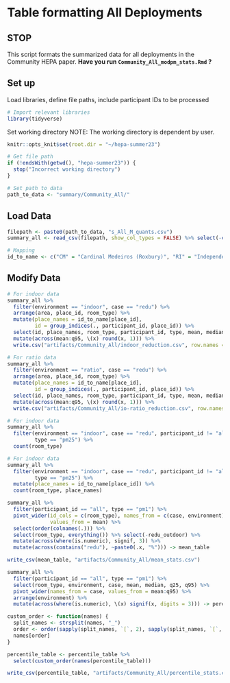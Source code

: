 # Table formatting All Deployments

## STOP

This script formats the summarized data for all deployments in the Community HEPA paper. **Have you run `Community_All_modpm_stats.Rmd` ?**

## Set up
Load libraries, define file paths, include participant IDs to be processed
```r
# Import relevant libraries
library(tidyverse)
```

Set working directory
NOTE: The working directory is dependent by user. 
```r
knitr::opts_knit$set(root.dir = "~/hepa-summer23")
```

```r
# Get file path
if (!endsWith(getwd(), "hepa-summer23")) {
  stop("Incorrect working directory")
}
```

```r
# Set path to data
path_to_data <- "summary/Community_All/"
```

## Load Data
```r
filepath <- paste0(path_to_data, "s_All_M_quants.csv")
summary_all <- read_csv(filepath, show_col_types = FALSE) %>% select(-c(1))

# Mapping
id_to_name <- c("CM" = "Cardinal Medeiros (Roxbury)", "RI" = "Independent Homes (Roxbury)", "IB" = "Indigo Block (Roxbury)", "CH" = "Revere City Hall", "RH" = "Revere High School", "MF" = "Mothers Out Front (East Boston)", "LF" = "Little Folks (East Boston)","SS" = "Shining Star (East Boston)")
```
## Modify Data
```r
# For indoor data
summary_all %>%
  filter(environment == "indoor", case == "redu") %>%
  arrange(area, place_id, room_type) %>%
  mutate(place_names = id_to_name[place_id], 
         id = group_indices(., participant_id, place_id)) %>%
  select(id, place_names, room_type, participant_id, type, mean, median, q5, q25, q75, q95) %>%
  mutate(across(mean:q95, \(x) round(x, 1))) %>%
  write.csv("artifacts/Community_All/indoor_reduction.csv", row.names = FALSE)
```
```r
# For ratio data
summary_all %>%
  filter(environment == "ratio", case == "redu") %>%
  arrange(area, place_id, room_type) %>%
  mutate(place_names = id_to_name[place_id], 
         id = group_indices(., participant_id, place_id)) %>%
  select(id, place_names, room_type, participant_id, type, mean, median, q5, q25, q75, q95) %>%
  mutate(across(mean:q95, \(x) round(x, 1))) %>%
  write.csv("artifacts/Community_All/io-ratio_reduction.csv", row.names = FALSE)
```
```r
# For indoor data
summary_all %>%
  filter(environment == "indoor", case == "redu", participant_id != "all",
         type == "pm25") %>%
  count(room_type)
```

```r
# For indoor data
summary_all %>%
  filter(environment == "indoor", case == "redu", participant_id != "all",
         type == "pm25") %>%
  mutate(place_names = id_to_name[place_id]) %>%
  count(room_type, place_names)
```

```r
summary_all %>% 
  filter(participant_id == "all", type == "pm1") %>%
  pivot_wider(id_cols = c(room_type), names_from = c(case, environment), 
              values_from = mean) %>%
  select(order(colnames(.))) %>%
  select(room_type, everything()) %>% select(-redu_outdoor) %>%
  mutate(across(where(is.numeric), signif, 3)) %>%
  mutate(across(contains("redu"), ~paste0(.x, "%"))) -> mean_table
```

```r
write_csv(mean_table, "artifacts/Community_All/mean_stats.csv")
```

```r
summary_all %>%
  filter(participant_id == "all", type == "pm1") %>%
  select(room_type, environment, case, mean, median, q25, q95) %>%
  pivot_wider(names_from = case, values_from = mean:q95) %>%
  arrange(environment) %>%
  mutate(across(where(is.numeric), \(x) signif(x, digits = 3))) -> percentile_table
```

```r
custom_order <- function(names) {
  split_names <- strsplit(names, "_")
  order <- order(sapply(split_names, `[`, 2), sapply(split_names, `[`, 1))
  names[order]
}
```

```r
percentile_table <- percentile_table %>%
  select(custom_order(names(percentile_table)))

```

```r
write_csv(percentile_table, "artifacts/Community_All/percentile_stats.csv")
```

